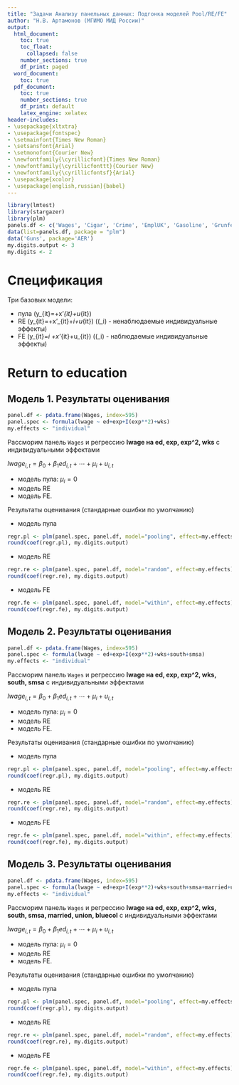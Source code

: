 ```yaml
---
title: "Задачи Анализу панельных данных: Подгонка моделей Pool/RE/FE"
author: "Н.В. Артамонов (МГИМО МИД России)"
output:
  html_document:
    toc: true
    toc_float:
      collapsed: false
    number_sections: true
    df_print: paged
  word_document:
    toc: true
  pdf_document:
    toc: true
    number_sections: true
    df_print: default
    latex_engine: xelatex
header-includes:
- \usepackage{xltxtra}
- \usepackage{fontspec}
- \setmainfont{Times New Roman}
- \setsansfont{Arial}
- \setmonofont{Courier New}
- \newfontfamily{\cyrillicfont}{Times New Roman}
- \newfontfamily{\cyrillicfonttt}{Courier New}
- \newfontfamily{\cyrillicfontsf}{Arial}
- \usepackage{xcolor}
- \usepackage[english,russian]{babel}
---
```


```r
library(lmtest)
library(stargazer)
library(plm)
panels.df <- c('Wages', 'Cigar', 'Crime', 'EmplUK', 'Gasoline', 'Grunfeld', 'Hedonic', 'LaborSupply', 'Males', 'Parity', 'Produc', 'RiceFarms') 
data(list=panels.df, package = "plm")
data('Guns', package='AER')
my.digits.output <- 3
my.digits <- 2
```

# Спецификация

Три базовых модели:

- пула \(y_{it}=\alpha +x'_{it}\beta+u_{it}\)
- RE \(y_{it}=\alpha +x'_{it}\beta+\mu_i+u_{it}\) (\(\mu_i\) - ненаблюдаемые индивидуальные эффекты)
- FE \(y_{it}=\alpha_i +x'_{it}\beta+u_{it}\) (\(\alpha_i\) - наблюдаемые индивидуальные эффекты)

# Return to education

## Модель 1. Результаты оценивания


```r
panel.df <- pdata.frame(Wages, index=595)
panel.spec <- formula(lwage ~ ed+exp+I(exp**2)+wks)
my.effects <- "individual"
```

Рассморим панель `Wages` и регрессию **lwage на ed, exp, exp^2, wks**
с индивидуальными эффектами

$lwage_{i,t}=\beta_0+\beta_1ed_{i,t}+\cdots+\mu_i+u_{i,t}$

- модель пула: $\mu_i=0$
- модель RE
- модель FE.

Результаты оценивания (стандарные ошибки по умолчанию)

- модель пула

```r
regr.pl <- plm(panel.spec, panel.df, model="pooling", effect=my.effects)
round(coef(regr.pl), my.digits.output)
```

- модель RE

```r
regr.re <- plm(panel.spec, panel.df, model="random", effect=my.effects)
round(coef(regr.re), my.digits.output)
```

- модель FE

```r
regr.fe <- plm(panel.spec, panel.df, model="within", effect=my.effects)
round(coef(regr.fe), my.digits.output)
```

## Модель 2. Результаты оценивания


```r
panel.df <- pdata.frame(Wages, index=595)
panel.spec <- formula(lwage ~ ed+exp+I(exp**2)+wks+south+smsa)
my.effects <- "individual"
```

Рассморим панель `Wages` и регрессию **lwage на ed, exp, exp^2, wks, south, smsa**
с индивидуальными эффектами

$lwage_{i,t}=\beta_0+\beta_1ed_{i,t}+\cdots+\mu_i+u_{i,t}$

- модель пула: $\mu_i=0$
- модель RE
- модель FE.

Результаты оценивания (стандарные ошибки по умолчанию)

- модель пула

```r
regr.pl <- plm(panel.spec, panel.df, model="pooling", effect=my.effects)
round(coef(regr.pl), my.digits.output)
```

- модель RE

```r
regr.re <- plm(panel.spec, panel.df, model="random", effect=my.effects)
round(coef(regr.re), my.digits.output)
```

- модель FE

```r
regr.fe <- plm(panel.spec, panel.df, model="within", effect=my.effects)
round(coef(regr.fe), my.digits.output)
```


## Модель 3. Результаты оценивания


```r
panel.df <- pdata.frame(Wages, index=595)
panel.spec <- formula(lwage ~ ed+exp+I(exp**2)+wks+south+smsa+married+union+bluecol)
my.effects <- "individual"
```

Рассморим панель `Wages` и регрессию **lwage на ed, exp, exp^2, wks, south, smsa, married, union, bluecol**
с индивидуальными эффектами

$lwage_{i,t}=\beta_0+\beta_1ed_{i,t}+\cdots+\mu_i+u_{i,t}$

- модель пула: $\mu_i=0$
- модель RE
- модель FE.

Результаты оценивания (стандарные ошибки по умолчанию)

- модель пула

```r
regr.pl <- plm(panel.spec, panel.df, model="pooling", effect=my.effects)
round(coef(regr.pl), my.digits.output)
```

- модель RE

```r
regr.re <- plm(panel.spec, panel.df, model="random", effect=my.effects)
round(coef(regr.re), my.digits.output)
```

- модель FE

```r
regr.fe <- plm(panel.spec, panel.df, model="within", effect=my.effects)
round(coef(regr.fe), my.digits.output)
```